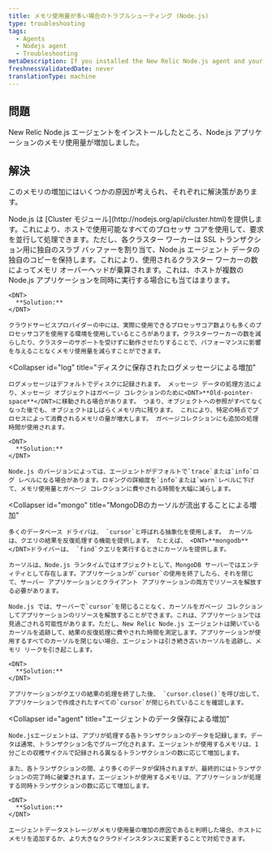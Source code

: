 ```yaml
---
title: メモリ使用量が多い場合のトラブルシューティング (Node.js)
type: troubleshooting
tags:
  - Agents
  - Nodejs agent
  - Troubleshooting
metaDescription: If you installed the New Relic Node.js agent and your application's memory usage increases read this troubleshooting doc for potential causes and solutions.
freshnessValidatedDate: never
translationType: machine
---
```


## 問題

New Relic Node.js エージェントをインストールしたところ、Node.js アプリケーションのメモリ使用量が増加しました。

## 解決

このメモリの増加にはいくつかの原因が考えられ、それぞれに解決策があります。

<CollapserGroup>
  <Collapser
    id="cluster"
    title="クラスタワーカーのスラブ割り当てによる増加"
  >
    Node.js は [Cluster モジュール](http://nodejs.org/api/cluster.html)を提供します。これにより、ホストで使用可能なすべてのプロセッサ コアを使用して、要求を並行して処理できます。ただし、各クラスター ワーカーは SSL トランザクション用に独自のスラブ バッファーを割り当て、Node.js エージェント データの独自のコピーを保持します。これにより、使用されるクラスター ワーカーの数によってメモリ オーバーヘッドが乗算されます。これは、ホストが複数の Node.js アプリケーションを同時に実行する場合にも当てはまります。

    <DNT>
      **Solution:**
    </DNT>

    クラウドサービスプロバイダーの中には、実際に使用できるプロセッサコア数よりも多くのプロセッサコアを使用する環境を使用しているところがあります。クラスターワーカーの数を減らしたり、クラスターのサポートを受けずに動作させたりすることで、パフォーマンスに影響を与えることなくメモリ使用量を減らすことができます。
  </Collapser>

  <Collapser
    id="log"
    title="ディスクに保存されたログメッセージによる増加"
  >
    ログメッセージはデフォルトでディスクに記録されます。 メッセージ データの処理方法により、メッセージ オブジェクトはガベージ コレクションのために<DNT>**Old-pointer-space**</DNT>に移動される場合があります。 つまり、オブジェクトへの参照がすべてなくなった後でも、オブジェクトはしばらくメモリ内に残ります。 これにより、特定の時点でプロセスによって消費されるメモリの量が増大します。 ガベージコレクションにも追加の処理時間が使用されます。

    <DNT>
      **Solution:**
    </DNT>

    Node.js のバージョンによっては、エージェントがデフォルトで`trace`または`info`ログ レベルになる場合があります。ロギングの詳細度を`info`または`warn`レベルに下げて、メモリ使用量とガベージ コレクションに費やされる時間を大幅に減らします。
  </Collapser>

  <Collapser
    id="mongo"
    title="MongoDBのカーソルが流出することによる増加"
  >
    多くのデータベース ドライバは、 `cursor`と呼ばれる抽象化を使用します。 カーソルは、クエリの結果を反復処理する機能を提供します。 たとえば、 <DNT>**mongodb**</DNT>ドライバーは、 `find`クエリを実行するときにカーソルを提供します。

    カーソルは、Node.js ランタイムではオブジェクトとして、MongoDB サーバーではエンティティとして存在します。アプリケーションが`cursor`の使用を終了したら、それを閉じて、サーバー アプリケーションとクライアント アプリケーションの両方でリソースを解放する必要があります。

    Node.js では、サーバーで`cursor`を閉じることなく、カーソルをガベージ コレクションしてアプリケーションのリソースを解放することができます。これは、アプリケーションでは見過ごされる可能性があります。ただし、New Relic Node.js エージェントは開いているカーソルを追跡して、結果の反復処理に費やされた時間を測定します。アプリケーションが使用するすべてのカーソルを閉じない場合、エージェントは引き続き古いカーソルを追跡し、メモリ リークを引き起こします。

    <DNT>
      **Solution:**
    </DNT>

    アプリケーションがクエリの結果の処理を終了した後、 `cursor.close()`を呼び出して、アプリケーションで作成されたすべての`cursor`が閉じられていることを確認します。
  </Collapser>

  <Collapser
    id="agent"
    title="エージェントのデータ保存による増加"
  >
    Node.jsエージェントは、アプリが処理する各トランザクションのデータを記録します。データは通常、トランザクション名でグループ化されます。エージェントが使用するメモリは、1分ごとの収穫サイクルで記録される異なるトランザクションの数に応じて増加します。

    また、各トランザクションの間、より多くのデータが保持されますが、最終的にはトランザクションの完了時に破棄されます。エージェントが使用するメモリは、アプリケーションが処理する同時トランザクションの数に応じて増加します。

    <DNT>
      **Solution:**
    </DNT>

    エージェントデータストレージがメモリ使用量の増加の原因であると判明した場合、ホストにメモリを追加するか、より大きなクラウドインスタンスに変更することで対処できます。
  </Collapser>
</CollapserGroup>
